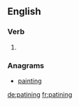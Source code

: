 ==English==

===Verb===
{{head|en|present participle}}

# {{present participle of|patine|lang=en|nocat=1}}

===Anagrams===
* [[painting#English|painting]]

[[de:patining]]
[[fr:patining]]